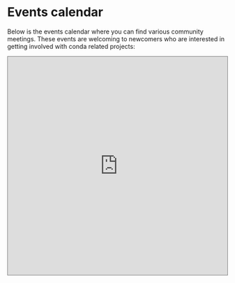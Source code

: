 
# Events calendar

Below is the events calendar where you can find various community meetings. These events are welcoming to newcomers
who are interested in getting involved with conda related projects:

<iframe src="https://calendar.google.com/calendar/embed?height=500&wkst=1&bgcolor=%23ffffff&ctz=UTC&showTitle=0&showTz=1&src=ODgwNTU3MGE0ZTFjYTIzMTk4NDI5NzFkYjQzODBlZDUxOGM0OTA1NzdjMDY0NTRhZGYyMzAzNzM0NTA2ZjM5N0Bncm91cC5jYWxlbmRhci5nb29nbGUuY29t&color=%23F4511E" style="border:solid 1px #777" width="100%" height="500" frameborder="0" scrolling="no"  style={{"margin-bottom": "2em", "margin-top": "1em"}}></iframe>
